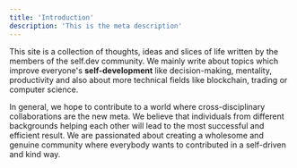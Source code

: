 ```yaml
---
title: 'Introduction'
description: 'This is the meta description'
---
```


This site is a collection of thoughts, ideas and slices of life written by the members of the self.dev community.
We mainly write about topics which improve everyone's **self-development** like decision-making, mentality, productivity
and also about more technical fields like blockchain, trading or computer science.

In general, we hope to contribute to a world where cross-disciplinary collaborations are the new meta.
We believe that individuals from different backgrounds helping each other will lead to the most successful and efficient result.
We are passionated about creating a wholesome and genuine community where everybody wants to contributed in a self-driven and kind way.
